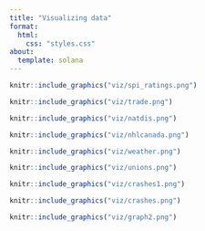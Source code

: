 ```yaml
---
title: "Visualizing data"
format: 
  html:
    css: "styles.css"
about: 
  template: solana
---
```


::: graph
```r
knitr::include_graphics("viz/spi_ratings.png")
```
:::

::: graph
```r
knitr::include_graphics("viz/trade.png")
```
:::

::: graph
```r
knitr::include_graphics("viz/natdis.png")
```
:::

::: graph
```r
knitr::include_graphics("viz/nhlcanada.png")
```
:::

::: graph
```r
knitr::include_graphics("viz/weather.png")
```
:::

::: graph
```r
knitr::include_graphics("viz/unions.png")
```
:::

::: graph
```r
knitr::include_graphics("viz/crashes1.png")
```
:::

::: graph
```r
knitr::include_graphics("viz/crashes.png")
```
:::

::: graph
```r
knitr::include_graphics("viz/graph2.png")
```
:::
